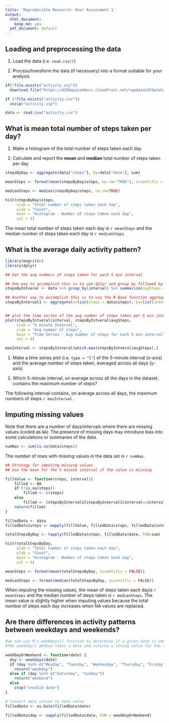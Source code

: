 ```yaml
---
title: 'Reproducible Research: Peer Assessment 1'
output:
  html_document:
    keep_md: yes
  pdf_document: default
---
```



## Loading and preprocessing the data

1. Load the data (i.e. `read.csv()`)

2. Process/transform the data (if necessary) into a format suitable for your analysis

```r
if(!file.exists("activity.zip"))
  download.file("https://d396qusza40orc.cloudfront.net/repdata%2Fdata%2Factivity.zip", "activity.zip")

if (!file.exists("activity.csv"))
  unzip("activity.zip")

data <- read.csv("activity.csv")
```


## What is mean total number of steps taken per day?

1. Make a histogram of the total number of steps taken each day

2. Calculate and report the **mean** and **median** total number of steps taken per day

```r
stepsByDay <- aggregate(data["steps"], by=data["date"], sum)

meanSteps <- format(mean(stepsByDay$steps, na.rm="TRUE"), scientific = FALSE)

medianSteps <- median(stepsByDay$steps, na.rm=TRUE)

hist(stepsByDay$steps,
     xlab = "Total number of steps taken each day",
     ylab = "Count",
     main = "Histogram - Number of steps taken each day",
     col = 4)
```

The mean total number of steps taken each day is `r meanSteps` and the median number of steps taken each day is `r medianSteps`.


## What is the average daily activity pattern?

``` r
library(magrittr)
library(dplyr)
```
```r
## Get the avg numbers of steps taken for each 5 min interval

## One way to accomplish this is to use dplyr and group_by followed by summarize
stepsByIntveral <- data %>% group_by(interval) %>% summarize(avgSteps = mean(steps, na.rm = TRUE))

## Another way to accomplish this is to use the R Base function aggregate
stepsByInterval1 <- aggregate(x=list(steps = data$steps), by=list(interval = data$interval), FUN = mean, na.rm=TRUE)


## plot the time series of the avg number of steps taken per 5 min interval
plot(stepsByIntveral$interval, stepsByIntveral$avgSteps,
     xlab = "5 minute Interval",
     ylab = "Avg number of steps",
     main = "Time Series - Avg number of steps for each 5 min interval",
     col = 4)

maxInterval <- stepsByIntveral[which.max(stepsByIntveral$avgSteps),]
```

1. Make a time series plot (i.e. `type = "l"`) of the 5-minute interval (x-axis) and the average number of steps taken, averaged across all days (y-axis)

2. Which 5-minute interval, on average across all the days in the dataset, contains the maximum number of steps?

The following interval contains, on average across all days, the maximum numbers of steps `r maxInterval`.


## Imputing missing values

Note that there are a number of days/intervals where there are missing
values (coded as `NA`). The presence of missing days may introduce
bias into some calculations or summaries of the data.

```r
numNas <- sum(is.na(data$steps))

```
The number of rows with missing values in the data set is `r numNas`.

``` r

## Strategy for imputing missing values 
## Use the mean for the 5 minute interval if the value is missing

fillValue <- function(steps, interval){
    filled <- NA
    if (!is.na(steps))
        filled <- c(steps)
    else
        filled <- (stepsByInterval1[stepsByInterval1$interval==interval, "steps"])
    return(filled)
}

filledData <- data
filledData$steps <- mapply(fillValue, filledData$steps, filledData$interval)

totalStepsByDay <- tapply(filledData$steps, filledData$date, FUN=sum)

hist(totalStepsByDay,
     xlab = "Total number of steps taken each day",
     ylab = "Count",
     main = "Histogram - Number of steps taken each day",
     col = 4)

meanSteps <- format(mean(totalStepsByDay, scientific = FALSE))

medianSteps <- format(median(totalStepsByDay, scientific = FALSE))

```

When imputing the missing values, the mean of steps taken each dayis `r meanSteps` and the median number of steps taken is `r medianSteps`. The mean value is slightly higher when imputing values because the total number of steps each day increases when NA values are replaced.

## Are there differences in activity patterns between weekdays and weekends?
```r
#we can use R's weekdays() function to determine if a given date is weekday or weekend
#The weekday() method takes a date and returns a string value for the day of the week.

weekDayOrWeekend <- function(date) {
  day <- weekdays(date)
  if (day %in% c("Monday", "Tuesday", "Wednesday", "Thursday", "Friday"))
    return("weekday")
  else if (day %in% c("Saturday", "Sunday"))
    return("weekend")
  else
    stop("invalid date")
}

# Convert date column to date value
filledData <- as.Date(filledData$date)

filledData$day <- sapply(filledData$date, FUN = weekDayOrWeekend)

```
